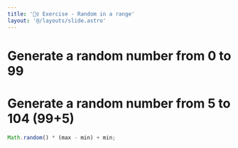 ```yaml
---
title: '🏋️‍♀️ Exercise - Random in a range'
layout: '@/layouts/slide.astro'
---
```


# Generate a random number from 0 to 99

# Generate a random number from 5 to 104 (99+5)


```javascript
Math.random() * (max - min) + min;
```